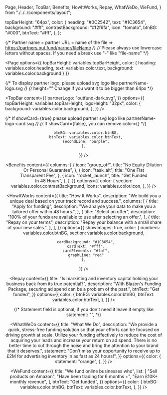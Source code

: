   Page,
  Header,
  TopBar,
  Benefits,
  HowItWorks,
  Repay,
  WhatWeDo,
  WeFund,
} from "./../../components/layout";

  topBarHeight: "64px",
  color: {
    heading: "#0C2542",
    text: "#1C3654",
    background: "#fff",
    contrastBackground: "#f2f6fa",
    icon: "tomato",
    btnBG: "#000",
    btnText: "#fff",
  },
};

{/* Partner name = partner URL = name of the file => https://partners.out.fund/parner/fileName */}
{/* Please always use lowercase letters without spaces. If you need a break use "-" like "file-name" */}

<Page
  options={{
    topBarHeight: variables.topBarHeight,
    color: {
      heading: variables.color.heading,
      text: variables.color.text,
      background: variables.color.background
    }
  }}
>

{/* To display partner logo, please upload svg logo like partnerName-logo.svg */}
{/* height="" Change if you want it to be bigger than 64px */}

<TopBar
  content={{
    partnerLogo: "outfund-dark.svg",
  }}
  options={{
    topBarHeight: variables.topBarHeight,
    logoHeight: "32px",
    color: {
      background: variables.color.background,
    },
  }}
/>

{/* If showCard={true} please upload partner svg logo like partnerName-logo-card.svg */}
{/* If showCard={false}, you can remove color={} */}

<Header
  content={{
    title: {
      firstLine: "Revenue Based Finance",
      secondLine: "For Your Business",
    },
    description:
      "FINTECH Circle and OutFund are excited to work together to help the best fintech startups and scaleups get access to growth capital. While FINTECH Circle's angel network provides early-stage startup capital in the form of equity investments, OutFund provides revenue based financing.",
    btnText: "Get funded",
    cardLogo: "outfund-light.svg",
  }}
  options={{
    showCard: true,
    showCardLogo: true,
    color: {
      section: variables.color.background,
      cardBackground: "#faf",
      cardText: "#fff",
      cardElements: "red",

      btnBG: variables.color.btnBG,
      btnText: variables.color.btnText,
      secondLine: "purple",
    },

}}
/>

<Benefits
  content={{
    columns: [
      {
        icon: "group_off",
        title: "No Equity Dilution <br/> Or Personal Guarantee",
      },
      {
        icon: "task_alt",
        title: "One Flat <br/> Transparent Fee",
      },
      {
        icon: "rocket_launch",
        title: "Get Funded <br/> In 48 Hours",
      },
    ],
  }}
  options={{
    color: {
      section: variables.color.contrastBackground,
      icons: variables.color.icon,
    },
  }}
/>

<HowItWorks
  content={{
    title:
      "How It Works",
    description:
      "We build you a unique deal based on your track record and success.",
    columns: [
      {
        title: "Apply for funding",
        description:
          "We analyse your data to make you a tailored offer within 48 hours.",
      },
      {
        title: "Select an offer",
        description:
          "100% of your funds are available to use after selecting an offer.",
      },
      {
        title: "Repay on your terms",
        description: "Repay your balance with a small share of your new sales.",
      },
    ],
  }}
  options={{
    showImages: true,
    color: {
      numbers: variables.color.btnBG,
      section: variables.color.background,

      cardBackground: "#1C3654",
      cardText: "#fff",
      cardElements: "#faf",
      graphLine: "red"
    },

}}
/>

<Repay
  content={{
    title:
      "Is marketing and inventory capital holding your business back from its true potential?",
    description:
      "With Blazon's Funding Package, securing ad spend can be a problem of the past.",
    btnText: "Get funded",
  }}
  options={{
    color: {
      btnBG: variables.color.btnBG,
      btnText: variables.color.btnText,
    },
  }}
/>

{/* Statement field is optional, if you don't need it leave it empty like statement: "", */}

<WhatWeDo
  content={{
    title: "What We Do",
    description:
      "We provide a quick, stress-free funding solution so that your efforts can be focused on driving growth at scale. Utilize your funding effectively to reduce the cost of acquiring your leads and increase your return on ad spend. There is no better time to cut through the noise and bring the attention to your brand that it deserves.",
    statement:
      "Don't miss your opportunity to receive up to £2M for advertising inventory in as fast as 24 hours!",
  }}
  options={{
    color: {
      statement: "orange",
    },
  }}
/>

<WeFund
  content={{
    title: "We fund online businesses who",
    list: [
      "Sell products on Amazon",
      "Have been trading for 6 months +",
      "Earn £10K+ monthly revenue",
    ],
    btnText: "Get funded",
  }}
  options={{
    color: {
      btnBG: variables.color.btnBG,
      btnText: variables.color.btnText,
    },
  }}
/>

</Page>
